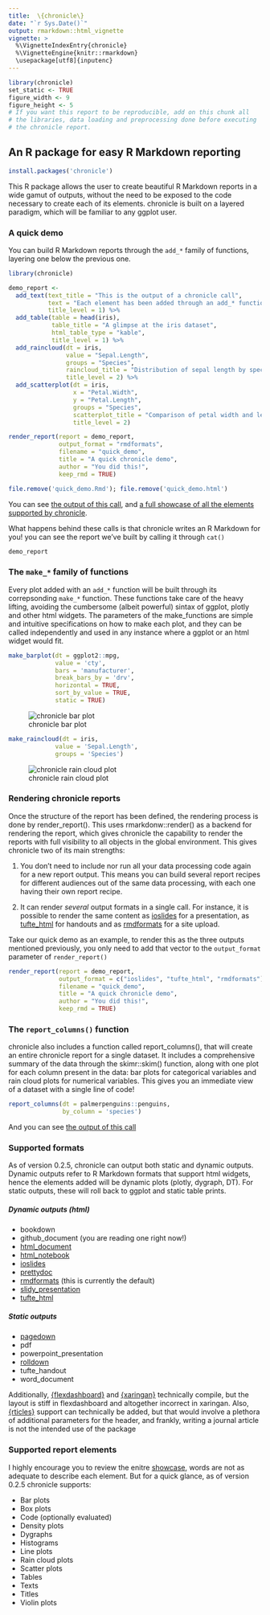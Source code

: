 ---
title:  \{chronicle\}
date: "`r Sys.Date()`"
output: rmarkdown::html_vignette
vignette: >
  %\VignetteIndexEntry{chronicle}
  %\VignetteEngine{knitr::rmarkdown}
  \usepackage[utf8]{inputenc}
---


```{r, echo = FALSE, message = FALSE, warning = FALSE}
library(chronicle)
set_static <- TRUE
figure_width <- 9
figure_height <- 5
# If you want this report to be reproducible, add on this chunk all
# the libraries, data loading and preprocessing done before executing
# the chronicle report.
```


## An R package for easy R Markdown reporting
```{r, eval=FALSE, echo=TRUE, fig.width=figure_width, fig.height=figure_height}
install.packages('chronicle')
```

This R package allows the user to create beautiful R Markdown
reports in a wide gamut of outputs, without the need to be exposed to the code
necessary to create each of its elements. chronicle is built on a layered
paradigm, which will be familiar to any ggplot user.

### A quick demo

You can build R Markdown reports through the `add_*` family
           of functions, layering one below the previous one.
```{r, eval=TRUE, echo=TRUE, fig.width=figure_width, fig.height=figure_height}

library(chronicle)

demo_report <-
  add_text(text_title = "This is the output of a chronicle call",
           text = "Each element has been added through an add_* function.",
           title_level = 1) %>%
  add_table(table = head(iris),
            table_title = "A glimpse at the iris dataset",
            html_table_type = "kable",
            title_level = 1) %>%
  add_raincloud(dt = iris,
                value = "Sepal.Length",
                groups = "Species",
                raincloud_title = "Distribution of sepal length by species",
                title_level = 2) %>%
  add_scatterplot(dt = iris,
                  x = "Petal.Width",
                  y = "Petal.Length",
                  groups = "Species",
                  scatterplot_title = "Comparison of petal width and length",
                  title_level = 2)

render_report(report = demo_report,
              output_format = "rmdformats",
              filename = "quick_demo",
              title = "A quick chronicle demo",
              author = "You did this!",
              keep_rmd = TRUE)
```
```{r, eval=TRUE, echo=FALSE, fig.width=figure_width, fig.height=figure_height}
file.remove('quick_demo.Rmd'); file.remove('quick_demo.html')
```

You can see
[the output of this call](https://pheymanss.github.io/chronicle-demos/quick_demo), and
[a full showcase of all the elements supported by chronicle](https://pheymanss.github.io/chronicle-demos/showcase).

What happens behind these calls is that chronicle writes an R Markdown for you!
you can see the report we've built by calling it through `cat()`
```{r, eval=TRUE, echo=TRUE, fig.width=figure_width, fig.height=figure_height}
demo_report
```

### The `make_*` family of functions

Every plot added with an `add_*` function will be built through its
correpsonding `make_*` function. These functions take care of the heavy lifting,
avoiding the cumbersome (albeit powerful) sintax of ggplot, plotly and other
html widgets. The parameters of the make_functions are simple and intuitive
specifications on how to make each plot, and they can be called independently
and used in any instance where a ggplot or an html widget would fit.
```{r, eval=FALSE, echo=TRUE, fig.width=figure_width, fig.height=figure_height}
make_barplot(dt = ggplot2::mpg,
             value = 'cty',
             bars = 'manufacturer',
             break_bars_by = 'drv',
             horizontal = TRUE,
             sort_by_value = TRUE,
             static = TRUE)
```

![chronicle bar plot](https://raw.githubusercontent.com/pheymanss/chronicle/master/readme1.png)
```{r, eval=FALSE, echo=TRUE, fig.width=figure_width, fig.height=figure_height}
make_raincloud(dt = iris,
             value = 'Sepal.Length',
             groups = 'Species')
```

![chronicle rain cloud plot](https://raw.githubusercontent.com/pheymanss/chronicle/master/readme2.png)

### Rendering chronicle reports


Once the structure of the report has been defined, the rendering process is done
by render_report(). This uses rmarkdonw::render() as a backend for rendering the
report, which gives chronicle the capability to render the reports with full
visibility to all objects in the global environment. This gives chronicle two of
its main strengths:

1. You don't need to include nor run all your data processing code again for a
new report output. This means you can build several report recipes for different
audiences out of the same data processing, with each one having their own report
recipe.

2. It can render *several* output formats in a single call. For instance, it is
possible to render the same content as
[ioslides](https://garrettgman.github.io/rmarkdown/ioslides_presentation_format.html)
for a presentation, as [tufte_html](https://rstudio.github.io/tufte/) for handouts
and as [rmdformats](https://github.com/juba/rmdformats) for a site upload.


Take our quick demo as an example, to render this as the three outputs
mentioned previously, you only need to add that vector to the `output_format`
parameter of `render_report()`
```{r, eval=FALSE, echo=TRUE, fig.width=figure_width, fig.height=figure_height}

render_report(report = demo_report,
              output_format = c("ioslides", "tufte_html", "rmdformats"),
              filename = "quick_demo",
              title = "A quick chronicle demo",
              author = "You did this!",
              keep_rmd = TRUE)
```

### The `report_columns()` function

chronicle also includes a function called report_columns(),
that will create an entire chronicle report for a single dataset. It includes a
comprehensive summary of the data through the skimr::skim() function, along with
one plot for each column present in the data: bar plots for categorical variables
and rain cloud plots for numerical variables. This gives you an immediate view of
a dataset with a single line of code!
```{r, eval=FALSE, echo=TRUE, fig.width=figure_width, fig.height=figure_height}
report_columns(dt = palmerpenguins::penguins,
               by_column = 'species')
```

And you can see
[the output of this call](https://pheymanss.github.io/chronicle-demos/report_columns)

### Supported formats

As of version 0.2.5, chronicle can output both static and dynamic
outputs. Dynamic outputs refer to R Markdown formats that support html
widgets, hence the elements added will be dynamic plots (plotly,
dygraph, DT). For static outputs, these will roll back to ggplot and
static table prints.

##### Dynamic outputs (html)



-   bookdown
-   github_document (you are reading one right now!)
-   [html_document](https://pheymanss.github.io/chronicle-demos/outputs/output_html_document)
-   [html_notebook](https://pheymanss.github.io/chronicle-demos/outputs/output_html_notebook.nb.html)
-   [ioslides](https://pheymanss.github.io/chronicle-demos/outputs/output_ioslides)
-   [prettydoc](https://pheymanss.github.io/chronicle-demos/outputs/output_prettydoc)
-   [rmdformats](https://pheymanss.github.io/chronicle-demos/outputs/output_rmdformats) (this is currently the default)
-   [slidy_presentation](https://pheymanss.github.io/chronicle-demos/outputs/output_slidy_presentation)
-   [tufte_html](https://pheymanss.github.io/chronicle-demos/outputs/output_tufte_html)

##### Static outputs 



-   [pagedown](https://pheymanss.github.io/chronicle-demos/outputs/output_pagedown)
-   pdf
-   powerpoint_presentation
-   [rolldown](https://pheymanss.github.io/chronicle-demos/outputs/output_rolldown)
-   tufte_handout
-   word_document

Additionally, [\{flexdashboard\}](https://pkgs.rstudio.com/flexdashboard/)
and [\{xaringan\}](https://slides.yihui.org/xaringan/#1) technically compile,
but the layout is stiff in flexdashboard and altogether incorrect in xaringan. Also,
[\{rticles\}](https://github.com/rstudio/rticles) support can technically be
added, but that would involve a plethora of additional parameters for the header,
and frankly, writing a journal article is not the intended use of the package

### Supported report elements

I highly encourage
  you to review the enitre
[showcase](https://pheymanss.github.io/chronicle-demos/showcase), words are not
as adequate to describe each element. But for a quick glance, as of version 0.2.5
chronicle supports:

-   Bar plots
-   Box plots
-   Code (optionally evaluated)
-   Density plots
-   Dygraphs
-   Histograms
-   Line plots
-   Rain cloud plots
-   Scatter plots
-   Tables
-   Texts
-   Titles
-   Violin plots
